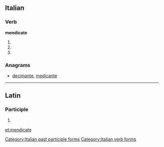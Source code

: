 ==Italian==

===Verb===
'''mendicate'''

# {{form of|[[second-person|Second-person]] [[plural]] [[present tense]]|mendicare|lang=Italian}}
# {{form of|Second-person plural [[imperative]]|mendicare|lang=Italian}}
# {{form of|[[feminine|Feminine]] plural|mendicato}}

===Anagrams===
* {{alphagram|acdeeimnt}} [[decimante#Italian|decimante]], [[medicante#Italian|medicante]]
[[Category:Italian past participle forms]]
[[Category:Italian verb forms]]

----

==Latin==

===Participle===
{{la-part-form|mendīcāte}}

# {{inflection of|[[mendicatus#Latin|mendīcātus]]||voc|m|s|lang=la}}

[[et:mendicate]]